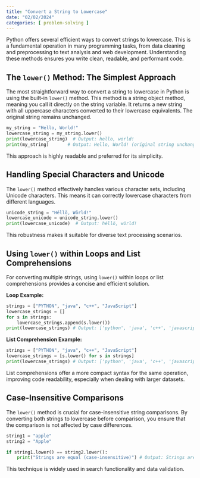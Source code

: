 ```yaml
---
title: "Convert a String to Lowercase"
date: "02/02/2024"
categories: [ problem-solving ]
---
```



Python offers several efficient ways to convert strings to lowercase. This is a fundamental operation in many programming tasks, from data cleaning and preprocessing to text analysis and web development.  Understanding these methods ensures you write clean, readable, and performant code.

## The `lower()` Method: The Simplest Approach

The most straightforward way to convert a string to lowercase in Python is using the built-in `lower()` method. This method is a string object method, meaning you call it directly on the string variable.  It returns a new string with all uppercase characters converted to their lowercase equivalents.  The original string remains unchanged.

```python
my_string = "Hello, World!"
lowercase_string = my_string.lower()
print(lowercase_string)  # Output: hello, world!
print(my_string)       # Output: Hello, World! (original string unchanged)
```

This approach is highly readable and preferred for its simplicity.


## Handling Special Characters and Unicode

The `lower()` method effectively handles various character sets, including Unicode characters.  This means it can correctly lowercase characters from different languages.

```python
unicode_string = "Héllö, Wörld!"
lowercase_unicode = unicode_string.lower()
print(lowercase_unicode)  # Output: héllö, wörld!
```

This robustness makes it suitable for diverse text processing scenarios.


##  Using `lower()` within Loops and List Comprehensions

For converting multiple strings, using `lower()` within loops or list comprehensions provides a concise and efficient solution.

**Loop Example:**

```python
strings = ["PYTHON", "java", "c++", "JavaScript"]
lowercase_strings = []
for s in strings:
    lowercase_strings.append(s.lower())
print(lowercase_strings) # Output: ['python', 'java', 'c++', 'javascript']
```

**List Comprehension Example:**

```python
strings = ["PYTHON", "java", "c++", "JavaScript"]
lowercase_strings = [s.lower() for s in strings]
print(lowercase_strings) # Output: ['python', 'java', 'c++', 'javascript']
```

List comprehensions offer a more compact syntax for the same operation, improving code readability, especially when dealing with larger datasets.



##  Case-Insensitive Comparisons

The `lower()` method is crucial for case-insensitive string comparisons. By converting both strings to lowercase before comparison, you ensure that the comparison is not affected by case differences.


```python
string1 = "apple"
string2 = "Apple"

if string1.lower() == string2.lower():
    print("Strings are equal (case-insensitive)") # Output: Strings are equal (case-insensitive)
```

This technique is widely used in search functionality and data validation.

